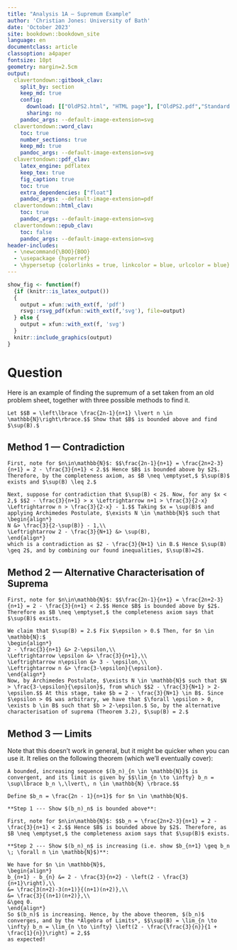 ```yaml
---
title: "Analysis 1A — Supremum Example"
author: 'Christian Jones: University of Bath'
date: 'October 2023'
site: bookdown::bookdown_site
language: en
documentclass: article
classoption: a4paper
fontsize: 10pt
geometry: margin=2.5cm
output:
  clavertondown::gitbook_clav:
    split_by: section
    keep_md: true
    config:
      download: [["OldPS2.html", "HTML page"], ["OldPS2.pdf","Standard print PDF"], ["OldPS2Clear.pdf","Clear print PDF"], ["OldPS2Large.pdf","Large print PDF"], ["OldPS2.docx","Accessible Word document"], ["OldPS2.epub","Accessible EPub book" ]]
      sharing: no
    pandoc_args: --default-image-extension=svg
  clavertondown::word_clav:
    toc: true
    number_sections: true
    keep_md: true
    pandoc_args: --default-image-extension=svg
  clavertondown::pdf_clav:
    latex_engine: pdflatex
    keep_tex: true
    fig_caption: true
    toc: true
    extra_dependencies: ["float"]
    pandoc_args: --default-image-extension=pdf
  clavertondown::html_clav:
    toc: true
    pandoc_args: --default-image-extension=svg
  clavertondown::epub_clav:
    toc: false
    pandoc_args: --default-image-extension=svg
header-includes:
  - \newcommand{\BOO}{BOO}
  - \usepackage {hyperref}
  - \hypersetup {colorlinks = true, linkcolor = blue, urlcolor = blue}
---
```

<!-- This is needed since I am working with svg files from mathcha.io. It converts the graphics files to something that can be used in the pdf files. Code taken from https://stackoverflow.com/questions/50165404/how-to-make-a-pdf-using-bookdown-including-svg-images/56044642#56044642 -->
```r
show_fig <- function(f)
  {if (knitr::is_latex_output())
  {
    output = xfun::with_ext(f, 'pdf')
    rsvg::rsvg_pdf(xfun::with_ext(f,'svg'), file=output)
  } else {
    output = xfun::with_ext(f, 'svg')
  }
  knitr::include_graphics(output)
}
```
\newpage
\pagenumbering{arabic}

# Question {-}
Here is an example of finding the supremum of a set taken from an old problem sheet, together with three possible methods to find it.
```example
Let $$B = \left\lbrace \frac{2n-1}{n+1} \lvert n \in \mathbb{N}\right\rbrace.$$ Show that $B$ is bounded above and find $\sup(B).$
```

## Method 1 --- Contradiction {-}
```solution
First, note for $n\in\mathbb{N}$: $$\frac{2n-1}{n+1} = \frac{2n+2-3}{n+1} = 2 - \frac{3}{n+1} < 2.$$ Hence $B$ is bounded above by $2$. Therefore, by the completeness axiom, as $B \neq \emptyset,$ $\sup(B)$ exists and $\sup(B) \leq 2.$

Next, suppose for contradiction that $\sup(B) < 2$. Now, for any $x < 2,$ $$2 - \frac{3}{n+1} > x \Leftrightarrow n+1 > \frac{3}{2-x} \Leftrightarrow n > \frac{3}{2-x} - 1.$$ Taking $x = \sup(B)$ and applying Archimedes Postulate, $\exists N \in \mathbb{N}$ such that
\begin{align*}
N &> \frac{3}{2-\sup(B)} - 1,\\
\Leftrightarrow 2 - \frac{3}{N+1} &> \sup(B),
\end{align*}
which is a contradiction as $2 - \frac{3}{N+1} \in B.$ Hence $\sup(B) \geq 2$, and by combining our found inequalities, $\sup(B)=2$.
```

## Method 2 --- Alternative Characterisation of Suprema {-}

```solution
First, note for $n\in\mathbb{N}$: $$\frac{2n-1}{n+1} = \frac{2n+2-3}{n+1} = 2 - \frac{3}{n+1} < 2.$$ Hence $B$ is bounded above by $2$. Therefore as $B \neq \emptyset,$ the completeness axiom says that $\sup(B)$ exists.

We claim that $\sup(B) = 2.$ Fix $\epsilon > 0.$ Then, for $n \in \mathbb{N}:$
\begin{align*}
2 - \frac{3}{n+1} &> 2-\epsilon,\\
\Leftrightarrow \epsilon &> \frac{3}{n+1},\\
\Leftrightarrow n\epsilon &> 3 - \epsilon,\\
\Leftrightarrow n &> \frac{3-\epsilon}{\epsilon}.
\end{align*}
Now, by Archimedes Postulate, $\exists N \in \mathbb{N}$ such that $N > \frac{3-\epsilon}{\epsilon}$, from which $$2 - \frac{3}{N+1} > 2- \epsilon.$$ At this stage, take $b = 2 - \frac{3}{N+1} \in B$. Since $\epsilon > 0$ was arbitrary, we have that $\forall \epsilon > 0, \exists b \in B$ such that $b > 2-\epsilon.$ So, by the alternative characterisation of suprema (Theorem 3.2), $\sup(B) = 2.$
```

## Method 3 --- Limits {-}
Note that this doesn't work in general, but it might be quicker when you can use it. It relies on the following theorem (which we'll eventually cover):
```theorem
A bounded, increasing sequence $(b_n)_{n \in \mathbb{N}}$ is convergent, and its limit is given by $$\lim_{n \to \infty} b_n = \sup\lbrace b_n \,\lvert\, n \in \mathbb{N} \rbrace.$$
```

```solution
Define $b_n = \frac{2n - 1}{n+1}$ for $n \in \mathbb{N}$.

**Step 1 --- Show $(b_n)_n$ is bounded above**:
  
First, note for $n\in\mathbb{N}$: $$b_n = \frac{2n+2-3}{n+1} = 2 - \frac{3}{n+1} < 2.$$ Hence $B$ is bounded above by $2$. Therefore, as $B \neq \emptyset,$ the completeness axiom says that $\sup(B)$ exists.

**Step 2 --- Show $(b_n)_n$ is increasing (i.e. show $b_{n+1} \geq b_n \; \forall n \in \mathbb{N}$)**:
  
We have for $n \in \mathbb{N}$,
\begin{align*}
b_{n+1} - b_{n} &= 2 - \frac{3}{n+2} - \left(2 - \frac{3}{n+1}\right),\\
&= \frac{3(n+2)-3(n+1)}{(n+1)(n+2)},\\
&= \frac{3}{(n+1)(n+2)},\\
&\geq 0.
\end{align*}
So $(b_n)$ is increasing. Hence, by the above theorem, $(b_n)$ converges, and by the *Algebra of Limits*, $$\sup(B) = \lim_{n \to \infty} b_n = \lim_{n \to \infty} \left(2 - \frac{\frac{3}{n}}{1 + \frac{1}{n}}\right) = 2,$$
as expected!
  
  
```